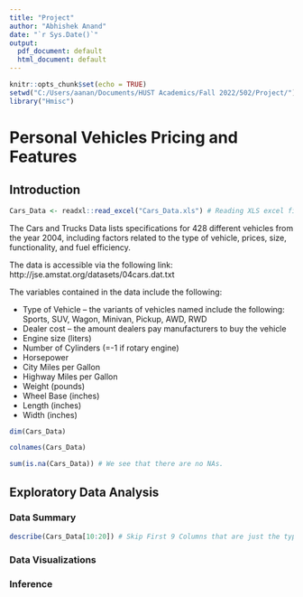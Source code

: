 ```yaml
---
title: "Project"
author: "Abhishek Anand"
date: "`r Sys.Date()`"
output:
  pdf_document: default
  html_document: default
---
```


```r
knitr::opts_chunk$set(echo = TRUE)
setwd("C:/Users/aanan/Documents/HUST Academics/Fall 2022/502/Project/") # change this to the folder that has your project files
library("Hmisc")
```

# Personal Vehicles Pricing and Features

## Introduction

```r
Cars_Data <- readxl::read_excel("Cars_Data.xls") # Reading XLS excel file
```

The Cars and Trucks Data lists specifications for 428 different vehicles from the year 2004, including factors related to the type of vehicle, prices, size, functionality, and fuel efficiency.

The data is accessible via the following link: http://jse.amstat.org/datasets/04cars.dat.txt

The variables contained in the data include the following:

- Type of Vehicle – the variants of vehicles named include the following: Sports, SUV, Wagon, Minivan, Pickup, AWD, RWD
- Dealer cost – the amount dealers pay manufacturers to buy the vehicle
- Engine size (liters)
- Number of Cylinders (=-1 if rotary engine)
- Horsepower
- City Miles per Gallon
- Highway Miles per Gallon
- Weight (pounds)
- Wheel Base (inches)
- Length (inches)
- Width (inches)


```r
dim(Cars_Data)
```


```r
colnames(Cars_Data)
```

```r
sum(is.na(Cars_Data)) # We see that there are no NAs.
```
## Exploratory Data Analysis

### Data Summary

```r
describe(Cars_Data[10:20]) # Skip First 9 Columns that are just the type of vehicle [binary yes = 1, no = 0]
```

### Data Visualizations



### Inference


